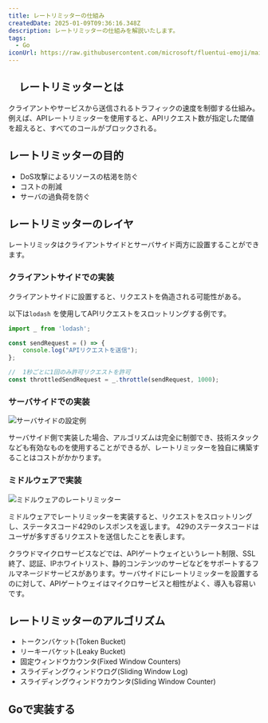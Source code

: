 ```yaml
---
title: レートリミッターの仕組み
createdDate: 2025-01-09T09:36:16.348Z
description: レートリミッターの仕組みを解説いたします。
tags:
  - Go
iconUrl: https://raw.githubusercontent.com/microsoft/fluentui-emoji/main/assets/Fox/Flat/fox_flat.svg
---
```


## 　レートリミッターとは

クライアントやサービスから送信されるトラフィックの速度を制御する仕組み。
例えば、APIレートリミッターを使用すると、APIリクエスト数が指定した閾値を超えると、すべてのコールがブロックされる。

## レートリミッターの目的

* DoS攻撃によるリソースの枯渇を防ぐ
* コストの削減
* サーバの過負荷を防ぐ

## レートリミッターのレイヤ

レートリミッタはクライアントサイドとサーバサイド両方に設置することができます。

### クライアントサイドでの実装

クライアントサイドに設置すると、リクエストを偽造される可能性がある。

以下は`lodash` を使用してAPIリクエストをスロットリングする例です。

```js
import _ from 'lodash';

const sendRequest = () => {
    console.log("APIリクエストを送信");
};

//  1秒ごとに1回のみ許可リクエストを許可
const throttledSendRequest = _.throttle(sendRequest, 1000);
```

### サーバサイドでの実装

![サーバサイドの設定例](../../public/static/assets/img/posts/rate-limitter/img.png)

サーバサイド側で実装した場合、アルゴリズムは完全に制御でき、技術スタックなども有効なものを使用することができるが、レートリミッターを独自に構築することはコストがかかります。

### ミドルウェアで実装

![ミドルウェアのレートリミッター](../../public/static/assets/img/posts/rate-limitter/img-1.png)

ミドルウェアでレートリミッターを実装すると、リクエストをスロットリングし、ステータスコード429のレスポンスを返します。
429のステータスコードはユーザが多すぎるリクエストを送信したことを表します。

クラウドマイクロサービスなどでは、APIゲートウェイというレート制限、SSL終了、認証、IPホワイトリスト、静的コンテンツのサービなどをサポートするフルマネージドサービスがあります。サーバサイドにレートリミッターを設置するのに対して、APIゲートウェイはマイクロサービスと相性がよく、導入も容易いです。

## レートリミッターのアルゴリズム

* トークンバケット(Token Bucket)
* リーキーバケット(Leaky Bucket)
* 固定ウィンドウカウンタ(Fixed Window Counters)
* スライディングウィンドウログ(Sliding Window Log)
* スライディングウィンドウカウンタ(Sliding Window Counter)

## Goで実装する
